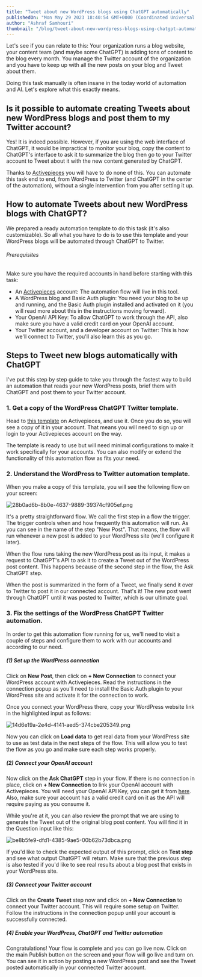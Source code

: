 ```yaml
---
title: "Tweet about new WordPress blogs using ChatGPT automatically"
publishedOn: "Mon May 29 2023 18:40:54 GMT+0000 (Coordinated Universal Time)"
author: "Ashraf Samhouri"
thumbnail: "/blog/tweet-about-new-wordpress-blogs-using-chatgpt-automatically/thumbnail.png"
---
```


Let's see if you can relate to this: Your organization runs a blog website, your content team (and maybe some ChatGPT) is adding tons of content to the blog every month. You manage the Twitter account of the organization and you have to keep up with all the new posts on your blog and Tweet about them.

Doing this task manually is often insane in the today world of automation and AI. Let's explore what this exactly means.

Is it possible to automate creating Tweets about new WordPress blogs and post them to my Twitter account?
---------------------------------------------------------------------------------------------------------

Yes! It is indeed possible. However, if you are using the web interface of ChatGPT, it would be impractical to monitor your blog, copy the content to ChatGPT's interface to ask it to summarize the blog then go to your Twitter account to Tweet about it with the new content generated by ChatGPT.

Thanks to [Activepieces](https://cloud.activepieces.com/sign-up) you will have to do none of this. You can automate this task end to end, from WordPress to Twitter (and ChatGPT in the center of the automation), without a single intervention from you after setting it up.

How to automate Tweets about new WordPress blogs with ChatGPT?
--------------------------------------------------------------

We prepared a ready automation template to do this task (it's also customizable). So all what you have to do is to use this template and your WordPress blogs will be automated through ChatGPT to Twitter.

###### Prerequisites

Make sure you have the required accounts in hand before starting with this task:

*   An [Activepieces](https://cloud.activepieces.com/sign-up) account: The automation flow will live in this tool.
*   A WordPress blog and Basic Auth plugin: You need your blog to be up and running, and the Basic Auth plugin installed and activated on it (you will read more about this in the instructions moving forward).
*   Your OpenAI API Key: To allow ChatGPT to work through the API, also make sure you have a valid credit card on your OpenAI account.
*   Your Twitter account, and a developer account on Twitter: This is how we'll connect to Twitter, you'll also learn this as you go.

Steps to Tweet new blogs automatically with ChatGPT
---------------------------------------------------

I've put this step by step guide to take you through the fastest way to build an automation that reads your new WordPress posts, brief them with ChatGPT and post them to your Twitter account.

### 1\. Get a copy of the WordPress ChatGPT Twitter template.

Head to [this template](https://cloud.activepieces.com/templates/ai-tweet-wordpress-posts) on Activepieces, and use it. Once you do so, you will see a copy of it in your account. That means you will need to sign up or login to your Activepieces account on the way.

The template is ready to use but will need minimal configurations to make it work specifically for your accounts. You can also modify or extend the functionality of this automation flow as fits your need.

### 2\. Understand the WordPress to Twitter automation template.

When you make a copy of this template, you will see the following flow on your screen:

![28b0ad6b-8b0e-4637-9889-39374cf905ef.png](/blog/tweet-about-new-wordpress-blogs-using-chatgpt-automatically/images/28b0ad6b-8b0e-4637-9889-39374cf905ef.png)

It's a pretty straightforward flow. We call the first step in a flow the trigger. The trigger controls when and how frequently this automation will run. As you can see in the name of the step "New Post". That means, the flow will run whenever a new post is added to your WordPress site (we'll configure it later).

When the flow runs taking the new WordPress post as its input, it makes a request to ChatGPT's API to ask it to create a Tweet out of the WordPress post content. This happens because of the second step in the flow, the Ask ChatGPT step.

When the post is summarized in the form of a Tweet, we finally send it over to Twitter to post it in our connected account. That's it! The new post went through ChatGPT until it was posted to Twitter, which is our ultimate goal.

### 3\. Fix the settings of the WordPress ChatGPT Twitter automation.

In order to get this automation flow running for us, we'll need to visit a couple of steps and configure them to work with our accounts and according to our need.

##### (1) Set up the WordPress connection

Click on **New Post**, then click on **+ New Connection** to connect your WordPress account with Activepieces. Read the instructions in the connection popup as you'll need to install the Basic Auth plugin to your WordPress site and activate it for the connection to work.

Once you connect your WordPress there, copy your WordPress website link in the highlighted input as follows:

![14d6e19a-2e4d-4141-aed5-374cbe205349.png](/blog/tweet-about-new-wordpress-blogs-using-chatgpt-automatically/images/14d6e19a-2e4d-4141-aed5-374cbe205349.png)

Now you can click on **Load data** to get real data from your WordPress site to use as test data in the next steps of the flow. This will allow you to test the flow as you go and make sure each step works properly.

##### (2) Connect your OpenAI account

Now click on the **Ask ChatGPT** step in your flow. If there is no connection in place, click on **+ New Connection** to link your OpenAI account with Activepieces. You will need your OpenAI API Key, you can get it from [here](https://platform.openai.com/account/api-keys). Also, make sure your account has a valid credit card on it as the API will require paying as you consume it.

While you're at it, you can also review the prompt that we are using to generate the Tweet out of the original blog post content. You will find it in the Question input like this:

![be8b5fe9-dfd1-4385-9ae5-00b62b73dbca.png](/blog/tweet-about-new-wordpress-blogs-using-chatgpt-automatically/images/be8b5fe9-dfd1-4385-9ae5-00b62b73dbca.png)

If you'd like to check the expected output of this prompt, click on **Test step** and see what output ChatGPT will return. Make sure that the previous step is also tested if you'd like to see real results about a blog post that exists in your WordPress site.

##### (3) Connect your Twitter account

Click on the **Create Tweet** step now and click on **+ New Connection** to connect your Twitter account. This will require some setup on Twitter. Follow the instructions in the connection popup until your account is successfully connected.

##### (4) Enable your WordPress, ChatGPT and Twitter automation

Congratulations! Your flow is complete and you can go live now. Click on the main Publish button on the screen and your flow will go live and turn on. You can see it in action by posting a new WordPress post and see the Tweet posted automatically in your connected Twitter account.

